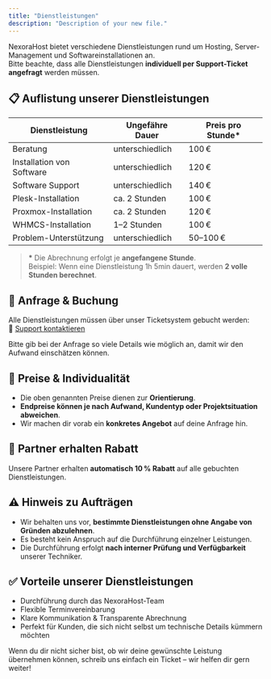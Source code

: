 ```yaml
---
title: "Dienstleistungen"
description: "Description of your new file."
---
```


NexoraHost bietet verschiedene Dienstleistungen rund um Hosting, Server-Management und Softwareinstallationen an.  
Bitte beachte, dass alle Dienstleistungen **individuell per Support-Ticket angefragt** werden müssen.

## 📋 Auflistung unserer Dienstleistungen

| Dienstleistung             | Ungefähre Dauer     | Preis pro Stunde*   |
|---------------------------|---------------------|----------------------|
| Beratung                  | unterschiedlich     | 100 €                |
| Installation von Software | unterschiedlich     | 120 €                |
| Software Support          | unterschiedlich     | 140 €                |
| Plesk-Installation        | ca. 2 Stunden       | 100 €                |
| Proxmox-Installation      | ca. 2 Stunden       | 120 €                |
| WHMCS-Installation        | 1–2 Stunden         | 100 €                |
| Problem-Unterstützung     | unterschiedlich     | 50–100 €             |

> **\*** Die Abrechnung erfolgt je **angefangene Stunde**.  
> Beispiel: Wenn eine Dienstleistung 1h 5min dauert, werden **2 volle Stunden berechnet**.

## 💬 Anfrage & Buchung

Alle Dienstleistungen müssen über unser Ticketsystem gebucht werden:  
🔗 [Support kontaktieren](https://nexorahost.com/account/tickets)

Bitte gib bei der Anfrage so viele Details wie möglich an, damit wir den Aufwand einschätzen können.

## 💸 Preise & Individualität
- Die oben genannten Preise dienen zur **Orientierung**.
- **Endpreise können je nach Aufwand, Kundentyp oder Projektsituation abweichen**.
- Wir machen dir vorab ein **konkretes Angebot** auf deine Anfrage hin.

## 🤝 Partner erhalten Rabatt
Unsere Partner erhalten **automatisch 10 % Rabatt** auf alle gebuchten Dienstleistungen.

## ⚠️ Hinweis zu Aufträgen
- Wir behalten uns vor, **bestimmte Dienstleistungen ohne Angabe von Gründen abzulehnen**.
- Es besteht kein Anspruch auf die Durchführung einzelner Leistungen.
- Die Durchführung erfolgt **nach interner Prüfung und Verfügbarkeit** unserer Techniker.


## ✅ Vorteile unserer Dienstleistungen
- Durchführung durch das NexoraHost-Team
- Flexible Terminvereinbarung
- Klare Kommunikation & Transparente Abrechnung
- Perfekt für Kunden, die sich nicht selbst um technische Details kümmern möchten

Wenn du dir nicht sicher bist, ob wir deine gewünschte Leistung übernehmen können, schreib uns einfach ein Ticket – wir helfen dir gern weiter!